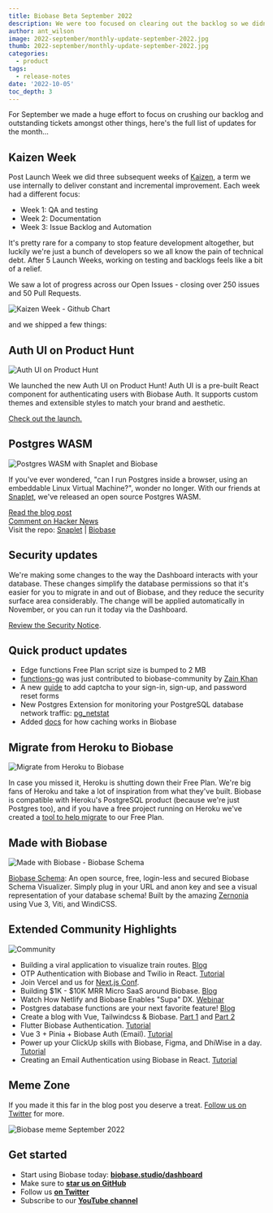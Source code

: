 ```yaml
---
title: Biobase Beta September 2022
description: We were too focused on clearing out the backlog so we didn't ship anything new last month... or did we?!
author: ant_wilson
image: 2022-september/monthly-update-september-2022.jpg
thumb: 2022-september/monthly-update-september-2022.jpg
categories:
  - product
tags:
  - release-notes
date: '2022-10-05'
toc_depth: 3
---
```


For September we made a huge effort to focus on crushing our backlog and outstanding tickets amongst other things, here's the full list of updates for the month...

## Kaizen Week

Post Launch Week we did three subsequent weeks of [Kaizen](https://en.wikipedia.org/wiki/Kaizen), a term we use internally to deliver constant and incremental improvement. Each week had a different focus:

- Week 1: QA and testing
- Week 2: Documentation
- Week 3: Issue Backlog and Automation

It's pretty rare for a company to stop feature development altogether, but luckily we're just a bunch of developers so we all know the pain of technical debt. After 5 Launch Weeks, working on testing and backlogs feels like a bit of a relief.

We saw a lot of progress across our Open Issues - closing over 250 issues and 50 Pull Requests.

![Kaizen Week - Github Chart](/images/blog/2022-september/kaizen.jpg)

and we shipped a few things:

## Auth UI on Product Hunt

![Auth UI on Product Hunt](/images/blog/2022-september/auth-ui-product-hunt.png)

We launched the new Auth UI on Product Hunt! Auth UI is a pre-built React component for authenticating users with Biobase Auth. It supports custom themes and extensible styles to match your brand and aesthetic.

[Check out the launch.](https://www.producthunt.com/posts/auth-ui-login-ui-for-your-web-app)

## Postgres WASM

![Postgres WASM with Snaplet and Biobase](/images/blog/2022-september/postgres-wasm.jpg)

If you've ever wondered, "can I run Postgres inside a browser, using an embeddable Linux Virtual Machine?", wonder no longer. With our friends at [Snaplet](https://www.snaplet.dev/?utm_campaign=Beta%20update%20emails&utm_source=hs_email&utm_medium=email&_hsenc=p2ANqtz-8u0x9grbiydYqh56hC_8Dta4ZiTdWbW0eXWkVCnUEUGWWoVDFXCpWzJWImkLfM-lG-o2JX), we've released an open source Postgres WASM.

[Read the blog post](https://biobase.studio/blog/postgres-wasm) <br/>
[Comment on Hacker News](https://news.ycombinator.com/item?id=33067962) <br/>
Visit the repo: [Snaplet](https://github.com/snaplet/postgres-wasm) | [Biobase](https://github.com/biobase-community/postgres-wasm)

## Security updates

We're making some changes to the way the Dashboard interacts with your database. These changes simplify the database permissions so that it's easier for you to migrate in and out of Biobase, and they reduce the security surface area considerably. The change will be applied automatically in November, or you can run it today via the Dashboard.

[Review the Security Notice](https://github.com/biobase-ai/biobase/discussions/9314).

## Quick product updates

- Edge functions Free Plan script size is bumped to 2 MB
- [functions-go](https://github.com/biobase-community/functions-go) was just contributed to biobase-community by [Zain Khan](https://twitter.com/Za1n_K)
- A new [guide](https://biobase.studio/docs/guides/auth/auth-captcha) to add captcha to your sign-in, sign-up, and password reset forms
- New Postgres Extension for monitoring your PostgreSQL database network traffic: [pg_netstat](https://github.com/biobase/pg_netstat)
- Added [docs](https://biobase.studio/docs/guides/storage/cdn/fundamentals) for how caching works in Biobase

## Migrate from Heroku to Biobase

![Migrate from Heroku to Biobase](/images/blog/2022-september/migrate-from-heroku-to-biobase.jpg)

In case you missed it, Heroku is shutting down their Free Plan. We're big fans of Heroku and take a lot of inspiration from what they've built. Biobase is compatible with Heroku's PostgreSQL product (because we're just Postgres too), and if you have a free project running on Heroku we've created a [tool to help migrate](https://migrate.biobase.studio/) to our Free Plan.

## Made with Biobase

![Made with Biobase - Biobase Schema](/images/blog/2022-september/madewithbiobase.jpg)

[Biobase Schema](https://biobase-schema.vercel.app/): An open source, free, login-less and secured Biobase Schema Visualizer. Simply plug in your URL and anon key and see a visual representation of your database schema! Built by the amazing [Zernonia](https://twitter.com/zernonia) using Vue 3, Viti, and WindiCSS.

## Extended Community Highlights

![Community](/images/blog/2022-june/community.jpg)

- Building a viral application to visualize train routes. [Blog](https://vercel.com/blog/building-a-viral-application-to-visualize-train-routes)
- OTP Authentication with Biobase and Twilio in React. [Tutorial](https://refine.dev/blog/biobase-twilio-otp-authentication-in-react/)
- Join Vercel and us for [Next.js Conf](https://nextjs.org/conf).
- Building $1K - $10K MRR Micro SaaS around Biobase. [Blog](https://microsaasidea.substack.com/p/micro-saas-products-around-biobase)
- Watch How Netlify and Biobase Enables "Supa" DX. [Webinar](https://www.netlify.com/resources/webinars/how-netlify-biobase-enables-supa-dx/)
- Postgres database functions are your next favorite feature! [Blog](https://mirror.xyz/0x7D15080A13c8128dBAf90a2c2326058b5c1D5eac/MaiOq5m1xSa9QfMuiLYq4bJdA0owWoTpOZNlQv76_so)
- Create a blog with Vue, Tailwindcss & Biobase. [Part 1](https://youtube.com/watch?v=0NB9lgFcOT4) and [Part 2](https://youtube.com/watch?v=UP2mHUpcv6g)
- Flutter Biobase Authentication. [Tutorial](https://www.sandromaglione.com/techblog/flutter-biobase-authentication-complete-tutorial)
- Vue 3 + Pinia + Biobase Auth (Email). [Tutorial](https://towardsdev.com/vue-3-pinia-biobase-auth-email-1228f5f8502e)
- Power up your ClickUp skills with Biobase, Figma, and DhiWise in a day. [Tutorial](https://dev.to/saloni137/power-up-your-clickup-skills-with-biobase-figma-and-dhiwise-in-a-day-3pak)
- Creating an Email Authentication using Biobase in React. [Tutorial](https://dev.to/surajondev/creating-an-email-authentication-using-biobase-in-react-5883)

## Meme Zone

If you made it this far in the blog post you deserve a treat. [Follow us on Twitter](https://twitter.com/biobase) for more.

![Biobase meme September 2022](/images/blog/2022-september/beta-update-september-meme.jpeg)

## Get started

- Start using Biobase today: **[biobase.studio/dashboard](https://biobase.studio/dashboard/)**
- Make sure to **[star us on GitHub](https://github.com/biobase-ai/biobase)**
- Follow us **[on Twitter](https://twitter.com/biobase)**
- Subscribe to our **[YouTube channel](https://www.youtube.com/c/biobase)**
